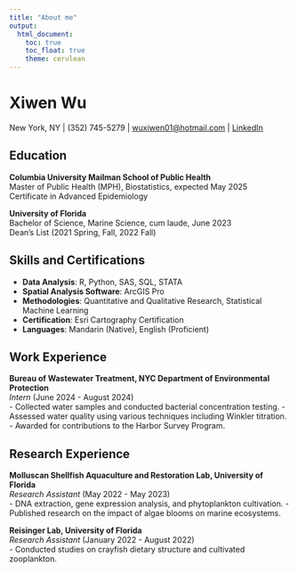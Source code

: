 ```yaml
---
title: "About me"
output: 
  html_document:
    toc: true
    toc_float: true
    theme: cerulean
---
```


# Xiwen Wu

New York, NY | (352) 745-5279 | [wuxiwen01@hotmail.com](mailto:wuxiwen01@hotmail.com) | [LinkedIn](https://www.linkedin.com/in/xiwenwu01/)

## Education

**Columbia University Mailman School of Public Health**  
Master of Public Health (MPH), Biostatistics, expected May 2025  
Certificate in Advanced Epidemiology

**University of Florida**  
Bachelor of Science, Marine Science, cum laude, June 2023  
Dean’s List (2021 Spring, Fall, 2022 Fall)

## Skills and Certifications

- **Data Analysis**: R, Python, SAS, SQL, STATA  
- **Spatial Analysis Software**: ArcGIS Pro  
- **Methodologies**: Quantitative and Qualitative Research, Statistical Machine Learning  
- **Certification**: Esri Cartography Certification  
- **Languages**: Mandarin (Native), English (Proficient)

## Work Experience

**Bureau of Wastewater Treatment, NYC Department of Environmental Protection**  
*Intern* (June 2024 - August 2024)  
- Collected water samples and conducted bacterial concentration testing.
- Assessed water quality using various techniques including Winkler titration.
- Awarded for contributions to the Harbor Survey Program.

## Research Experience

**Molluscan Shellfish Aquaculture and Restoration Lab, University of Florida**  
*Research Assistant* (May 2022 - May 2023)  
- DNA extraction, gene expression analysis, and phytoplankton cultivation.
- Published research on the impact of algae blooms on marine ecosystems.

**Reisinger Lab, University of Florida**  
*Research Assistant* (January 2022 - August 2022)  
- Conducted studies on crayfish dietary structure and cultivated zooplankton.



